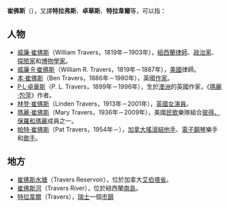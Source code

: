 '''崔佛斯'''（{{Lang-en|'''Travers'''}}），又譯'''特拉弗斯'''、'''卓華斯'''、'''特拉韋爾'''等，可以指：

==人物==
* [[威廉·崔佛斯_(政治家)|威廉·崔佛斯]]（William Travers，1819年－1903年），[[紐西蘭|紐西蘭]][[律師|律師]]、[[政治家|政治家]]、[[探險家|探險家]]和[[博物學家|博物學家]]。
* [[威廉·R·崔佛斯|威廉·R·崔佛斯]]（William R. Travers，1819年－1887年），[[美國|美國]]律師。
* [[本·崔佛斯|本·崔佛斯]]（Ben Travers，1886年－1980年），英國[[作家|作家]]。
* [[P·L·卓華斯|P·L·卓華斯]]（P. L. Travers，1899年－1996年），生於[[澳洲|澳洲]]的英國作家，《[[瑪麗·包萍|瑪麗·包萍]]》作者。
* [[林登·崔佛斯|林登·崔佛斯]]（Linden Travers，1913年－2001年），[[英國|英國]][[女演員|女演員]]。
* [[瑪麗·崔佛斯|瑪麗·崔佛斯]]（Mary Travers，1936年－2009年），美國[[民俗音樂|民歌]]樂隊組合[[彼得、保羅和瑪麗|彼得、保羅和瑪麗]]成員之一。
* [[帕特·崔佛斯|帕特·崔佛斯]]（Pat Travers，1954年－），[[加拿大|加拿大]][[搖滾|搖滾]][[結他手|結他手]]、[[電子鋼琴|電子鋼琴]]樂手和[[歌手|歌手]]。

==地方==
* [[崔佛斯水塘|崔佛斯水塘]]（Travers Reservoir），位於加拿大[[艾伯塔省|艾伯塔省]]。
* [[崔佛斯河|崔佛斯河]]（Travers River），位於紐西蘭[[南島|南島]]。
* [[特拉韋爾_(瑞士)|特拉韋爾]]（Travers），[[瑞士|瑞士]]一個[[瑞士的市鎮|市鎮]]

{{disambig|cat=三字人名消歧义}}